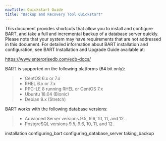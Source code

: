 ```yaml
---
navTitle: Quickstart Guide
title: "Backup and Recovery Tool Quickstart"
---
```




This document provides shortcuts that allow you to install and configure BART, and take a full and incremental backup of a database server quickly. Please note that your system may have requirements that are not addressed in this document. For detailed information about BART installation and configuration, see BART Installation and Upgrade Guide available at:

<https://www.enterprisedb.com/edb-docs/>

BART is supported on the following platforms (64 bit only):

> -   CentOS 6.x or 7.x
> -   RHEL 6.x or 7.x
> -   PPC-LE 8 running RHEL or CentOS 7.x
> -   Ubuntu 18.04 (Bionic)
> -   Debian 9.x (Stretch)

BART works with the following database versions:

> -   Advanced Server versions 9.5, 9.6, 10, 11, and 12.
> -   PostgreSQL versions 9.5, 9.6, 10, 11, and 12.

<div class="toctree" maxdepth="5">

installation configuring\_bart configuring\_database\_server taking\_backup

</div>
